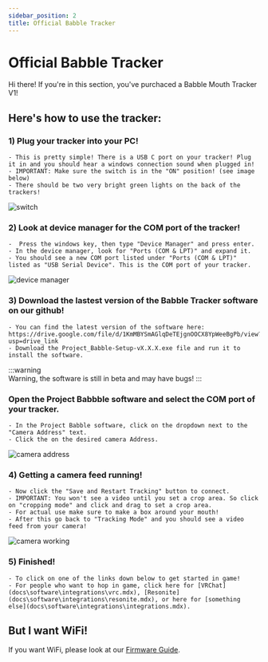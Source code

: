 ```yaml
---
sidebar_position: 2
title: Official Babble Tracker
---
```


# Official Babble Tracker

Hi there! If you're in this section, you've purchaced a Babble Mouth Tracker V1! 

## Here's how to use the tracker:

### 1) Plug your tracker into your PC! 
    - This is pretty simple! There is a USB C port on your tracker! Plug it in and you should hear a windows connection sound when plugged in!
    - IMPORTANT: Make sure the switch is in the "ON" position! (see image below)
    - There should be two very bright green lights on the back of the trackers!

![switch](/img/setup_switch.jpg)

### 2) Look at device manager for the COM port of the tracker!
    -  Press the windows key, then type "Device Manager" and press enter.
    - In the device manager, look for "Ports (COM & LPT)" and expand it.
    - You should see a new COM port listed under "Ports (COM & LPT)" listed as "USB Serial Device". This is the COM port of your tracker. 

![device manager](/img/setup_comm.png)

### 3) Download the lastest version of the Babble Tracker software on our github! 
    - You can find the latest version of the software here:  https://drive.google.com/file/d/1KmMBYSmAGlqDeTEjgnOOCX8YpWeeBgPb/view?usp=drive_link
    - Download the Project_Babble-Setup-vX.X.X.exe file and run it to install the software.

:::warning  
Warning, the software is still in beta and may have bugs! 
:::


### Open the Project Babbble software and select the COM port of your tracker.
    - In the Project Babble software, click on the dropdown next to the "Camera Address" text.
    - Click the on the desired camera Address. 

![camera address](/img/setup_dropdown_comm_select.png)

### 4) Getting a camera feed running!
    - Now click the "Save and Restart Tracking" button to connect. 
    - IMPORTANT: You won't see a video until you set a crop area. So click on "cropping mode" and click and drag to set a crop area.
    - For actual use make sure to make a box around your mouth!
    - After this go back to "Tracking Mode" and you should see a video feed from your camera!
    
![camera working](/img/setup_working_V.png)

### 5) Finished! 
    - To click on one of the links down below to get started in game!
    - For people who want to hop in game, click here for [VRChat](docs\software\integrations\vrc.mdx), [Resonite](docs\software\integrations\resonite.mdx), or here for [something else](docs\software\integrations\integrations.mdx).

## But I want WiFi! 

If you want WiFi, please look at our [Firmware Guide](docs\hardware\Firmware\firmware.mdx).

